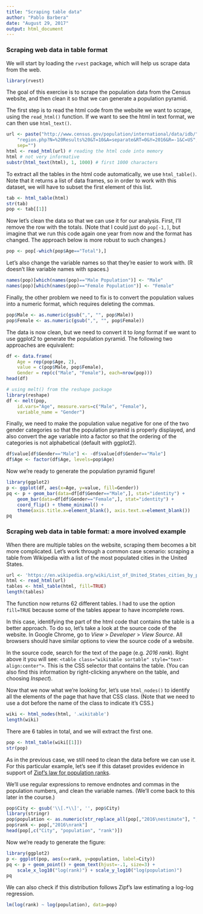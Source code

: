 ```yaml
---
title: "Scraping table data"
author: "Pablo Barbera"
date: "August 29, 2017"
output: html_document
---
```


### Scraping web data in table format

We will start by loading the `rvest` package, which will help us scrape data from the web.

```r
library(rvest)
```

The goal of this exercise is to scrape the population data from the Census website, and then clean it so that we can generate a population pyramid.

The first step is to read the html code from the website we want to scrape, using the `read_html()` function. If we want to see the html in text format, we can then use `html_text()`.

```r
url <- paste("http://www.census.gov/population/international/data/idb/",
	"region.php?N=%20Results%20&T=10&A=separate&RT=0&Y=2016&R=-1&C=US",
	sep="")
html <- read_html(url) # reading the html code into memory
html # not very informative
substr(html_text(html), 1, 1000) # first 1000 characters
```

To extract all the tables in the html code automatically, we use `html_table()`. Note that it returns a list of data frames, so in order to work with this dataset, we will have to subset the first element of this list.

```r
tab <- html_table(html)
str(tab)
pop <- tab[[1]]
```

Now let's clean the data so that we can use it for our analysis. First, I'll remove the row with the totals. (Note that I could just do `pop[-1,]`, but imagine that we run this code again one year from now and the format has changed. The approach below is more robust to such changes.)

```r
pop <- pop[-which(pop$Age=="Total"),]
```

Let's also change the variable names so that they're easier to work with. (R doesn't like variable names with spaces.)

```r
names(pop)[which(names(pop)=="Male Population")] <- "Male"
names(pop)[which(names(pop)=="Female Population")] <- "Female"
```

Finally, the other problem we need to fix is to convert the population values into a numeric format, which requires deleting the commas.

```r
pop$Male <- as.numeric(gsub(",", "", pop$Male))
pop$Female <- as.numeric(gsub(",", "", pop$Female))
```

The data is now clean, but we need to convert it to _long_ format if we want to use ggplot2 to generate the population pyramid. The following two approaches are equivalent:

```r
df <- data.frame(
	Age = rep(pop$Age, 2),
	value = c(pop$Male, pop$Female),
	Gender = rep(c("Male", "Female"), each=nrow(pop)))
head(df)

# using melt() from the reshape package
library(reshape)
df <- melt(pop, 
	id.vars="Age", measure.vars=c("Male", "Female"),
	variable_name = "Gender")
```

Finally, we need to make the population value negative for one of the two gender categories so that the population pyramid is properly displayed, and also convert the age variable into a factor so that the ordering of the categories is not alphabetical (default with ggplot2).

```r
df$value[df$Gender=="Male"] <- -df$value[df$Gender=="Male"]
df$Age <- factor(df$Age, levels=pop$Age)
```

Now we're ready to generate the population pyramid figure!

```r
library(ggplot2)
p <- ggplot(df, aes(x=Age, y=value, fill=Gender))
pq <- p + geom_bar(data=df[df$Gender=="Male",], stat="identity") + 
	geom_bar(data=df[df$Gender=="Female",], stat="identity") + 	
	coord_flip() + theme_minimal() +
	theme(axis.title.x=element_blank(), axis.text.x=element_blank())
pq
```


### Scraping web data in table format: a more involved example

When there are multiple tables on the website, scraping them becomes a bit more complicated. Let's work through a common case scenario: scraping a table from Wikipedia with a list of the most populated cities in the United States.

```r
url <- 'https://en.wikipedia.org/wiki/List_of_United_States_cities_by_population'
html <- read_html(url)
tables <- html_table(html, fill=TRUE)
length(tables)
```

The function now returns 62 different tables. I had to use the option `fill=TRUE` because some of the tables appear to have incomplete rows.

In this case, identifying the part of the html code that contains the table is a better approach. To do so, let's take a look at the source code of the website. In Google Chrome, go to _View_ > _Developer_ > _View Source_. All browsers should have similar options to view the source code of a website.

In the source code, search for the text of the page (e.g. _2016 rank_). Right above it you will see: `<table class="wikitable sortable" style="text-align:center">`. This is the CSS selector that contains the table. (You can also find this information by right-clicking anywhere on the table, and choosing _Inspect_).

Now that we now what we're looking for, let's use `html_nodes()` to identify all the elements of the page that have that CSS class. (Note that we need to use a dot before the name of the class to indicate it's CSS.)

```r
wiki <- html_nodes(html, '.wikitable')
length(wiki)
```

There are 6 tables in total, and we will extract the first one.
```r
pop <- html_table(wiki[[1]])
str(pop)
```

As in the previous case, we still need to clean the data before we can use it. For this particular example, let's see if this dataset provides evidence in support of [Zipf's law for population ranks](https://en.wikipedia.org/wiki/Zipf%27s_law).

We'll use regular expressions to remove endnotes and commas in the population numbers, and clean the variable names. (We'll come back to this later in the course.)

```r
pop$City <- gsub('\\[.*\\]', '', pop$City)
library(stringr)
pop$population <- as.numeric(str_replace_all(pop[,"2016\nestimate"], ",", ""))
pop$rank <- pop[,"2016\nrank"]
head(pop[,c("City", "population", "rank")])
```

Now we're ready to generate the figure:

```r
library(ggplot2)
p <- ggplot(pop, aes(x=rank, y=population, label=City))
pq <- p + geom_point() + geom_text(hjust=-.1, size=3) +
	scale_x_log10("log(rank)") + scale_y_log10("log(population)")
pq
```

We can also check if this distribution follows Zipf's law estimating a log-log regression.
```r
lm(log(rank) ~ log(population), data=pop)
```